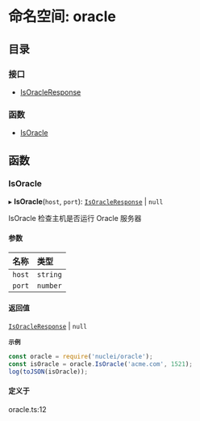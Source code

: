 # 命名空间: oracle

## 目录

### 接口

- [IsOracleResponse](/templates/protocols/javascript/modules/oracle.IsOracleResponse)

### 函数

- [IsOracle](/templates/protocols/javascript/modules/oracle#isoracle)

## 函数

### IsOracle

▸ **IsOracle**(`host`, `port`): [`IsOracleResponse`](/templates/protocols/javascript/modules/oracle.IsOracleResponse) \| ``null``

IsOracle 检查主机是否运行 Oracle 服务器

#### 参数

| 名称 | 类型 |
| :------ | :------ |
| `host` | `string` |
| `port` | `number` |

#### 返回值

[`IsOracleResponse`](/templates/protocols/javascript/modules/oracle.IsOracleResponse) \| ``null``

**`示例`**

```javascript
const oracle = require('nuclei/oracle');
const isOracle = oracle.IsOracle('acme.com', 1521);
log(toJSON(isOracle));
```

#### 定义于

oracle.ts:12
